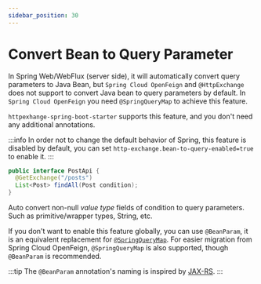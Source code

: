 ```yaml
---
sidebar_position: 30
---
```


# Convert Bean to Query Parameter

In Spring Web/WebFlux (server side), it will automatically convert query parameters to Java Bean,
but `Spring Cloud OpenFeign` and `@HttpExchange` does not support to convert Java bean to query parameters by default.
In `Spring Cloud OpenFeign` you need `@SpringQueryMap` to achieve this feature.

`httpexhange-spring-boot-starter` supports this feature, and you don't need any additional annotations.

:::info
In order not to change the default behavior of Spring, this feature is disabled by default,
you can set `http-exchange.bean-to-query-enabled=true` to enable it.
:::

```java
public interface PostApi {
  @GetExchange("/posts")
  List<Post> findAll(Post condition);
}
```

Auto convert non-null *value type* fields of condition to query parameters. Such as primitive/wrapper types, String, etc.

If you don't want to enable this feature globally, you can use `@BeanParam`,
it is an equivalent replacement for [`@SpringQueryMap`](https://docs.spring.io/spring-cloud-openfeign/reference/spring-cloud-openfeign.html#feign-querymap-support).
For easier migration from Spring Cloud OpenFeign, `@SpringQueryMap` is also supported, though `@BeanParam` is recommended.

:::tip
The `@BeanParam` annotation's naming is inspired by [JAX-RS](https://docs.oracle.com/javaee%2F7%2Fapi%2F%2F/javax/ws/rs/BeanParam.html).
:::
